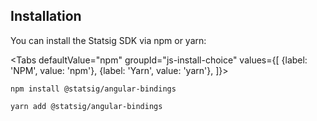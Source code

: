 

## Installation

You can install the Statsig SDK via npm or yarn:

<Tabs
  defaultValue="npm"
  groupId="js-install-choice"
  values={[
    {label: 'NPM', value: 'npm'},
    {label: 'Yarn', value: 'yarn'},
  ]}>

  <TabItem value="npm">

```shell
npm install @statsig/angular-bindings
```

  </TabItem>
  <TabItem value="yarn">

```shell
yarn add @statsig/angular-bindings
```

  </TabItem>
</Tabs>

